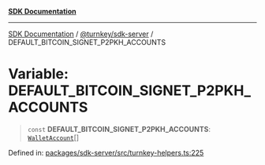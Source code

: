 [**SDK Documentation**](../../../README.mdx)

***

[SDK Documentation](../../../packages.mdx) / [@turnkey/sdk-server](../README.mdx) / DEFAULT\_BITCOIN\_SIGNET\_P2PKH\_ACCOUNTS

# Variable: DEFAULT\_BITCOIN\_SIGNET\_P2PKH\_ACCOUNTS

> `const` **DEFAULT\_BITCOIN\_SIGNET\_P2PKH\_ACCOUNTS**: [`WalletAccount`](../interfaces/WalletAccount.mdx)[]

Defined in: [packages/sdk-server/src/turnkey-helpers.ts:225](https://github.com/tkhq/sdk/blob/e1b1a69bdd608320aaf03cc2dbbf68dc0c52b28d/packages/sdk-server/src/turnkey-helpers.ts#L225)
